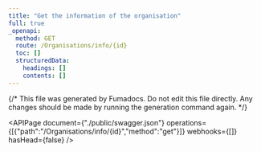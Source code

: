 ```yaml
---
title: "Get the information of the organisation"
full: true
_openapi:
  method: GET
  route: /Organisations/info/{id}
  toc: []
  structuredData:
    headings: []
    contents: []
---
```


{/* This file was generated by Fumadocs.
Do not edit this file directly. Any changes should be made by running the generation command again. */}

<APIPage document={"./public/swagger.json"} operations={[{"path":"/Organisations/info/{id}","method":"get"}]} webhooks={[]} hasHead={false} />